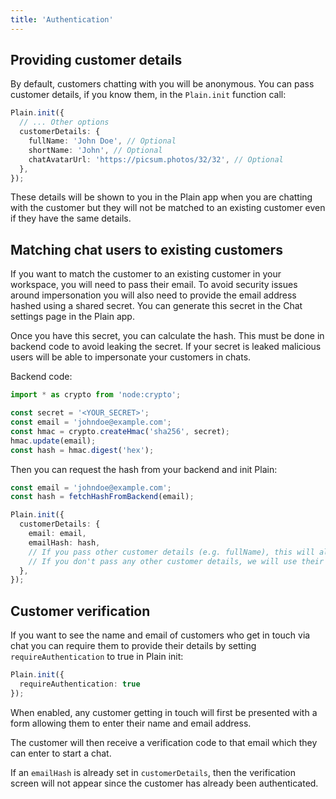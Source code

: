 ```yaml
---
title: 'Authentication'
---
```


## Providing customer details

By default, customers chatting with you will be anonymous. You can pass customer details, if you know them, in the `Plain.init` function call:

```typescript
Plain.init({
  // ... Other options
  customerDetails: {
    fullName: 'John Doe', // Optional
    shortName: 'John', // Optional
    chatAvatarUrl: 'https://picsum.photos/32/32', // Optional
  },
});
```

These details will be shown to you in the Plain app when you are chatting with the customer but they will not be matched to an existing customer even if they have the same details.

## Matching chat users to existing customers

If you want to match the customer to an existing customer in your workspace, you will need to pass their email. To avoid security issues around impersonation you will also need to
provide the email address hashed using a shared secret. You can generate this secret in the Chat settings page in the Plain app.

Once you have this secret, you can calculate the hash. This must be done in backend code to avoid leaking the secret. If your secret is leaked malicious users will be able to impersonate your customers in chats.

Backend code:

```typescript
import * as crypto from 'node:crypto';

const secret = '<YOUR_SECRET>';
const email = 'johndoe@example.com';
const hmac = crypto.createHmac('sha256', secret);
hmac.update(email);
const hash = hmac.digest('hex');
```

Then you can request the hash from your backend and init Plain:

```typescript
const email = 'johndoe@example.com';
const hash = fetchHashFromBackend(email);

Plain.init({
  customerDetails: {
    email: email,
    emailHash: hash,
    // If you pass other customer details (e.g. fullName), this will also update their customer details within Plain
    // If you don't pass any other customer details, we will use their existing details within Plain
  },
});
```

## Customer verification

If you want to see the name and email of customers who get in touch via chat you can require them to provide their details 
by setting `requireAuthentication` to true in Plain init:

```typescript
Plain.init({
  requireAuthentication: true
});
```

When enabled, any customer getting in touch will first be presented with a form allowing them to enter their name and email address. 

The customer will then receive a verification code to that email which they can enter to start a chat.

If an `emailHash` is already set in `customerDetails`, then the verification screen will not appear since the customer has already been authenticated.

